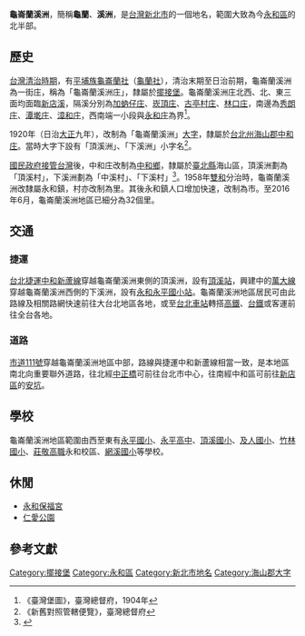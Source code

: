 {{noteTA
|1 = 庄
}}
'''龜崙蘭溪洲'''，簡稱'''龜蘭'''、'''溪洲'''，是[[台灣|台灣]][[新北市|新北市]]的一個地名，範圍大致為今[[永和區|永和區]]的北半部。

==歷史==
[[台灣清治時期|台灣清治時期]]，有[[平埔族|平埔族]][[龜崙蘭社|龜崙蘭社]]（[[龜蘭社|龜蘭社]]），清治末期至日治前期，龜崙蘭溪洲為一街庄，稱為「龜崙蘭溪洲庄」，隸屬於[[擺接堡|擺接堡]]。龜崙蘭溪洲庄北西、北、東三面均面臨[[新店溪|新店溪]]，隔溪分別為[[加蚋仔庄|加蚋仔庄]]、[[崁頂_(臺北市)|崁頂庄]]、[[古亭村庄|古亭村庄]]、[[林口_(臺北市)|林口庄]]，南邊為[[秀朗庄|秀朗庄]]、[[潭墘_(新北市)|潭墘庄]]、[[漳和庄|漳和庄]]，西南端一小段與[[永和庄|永和庄]]為界<ref>《臺灣堡圖》，臺灣總督府，1904年</ref>。

1920年（日治[[大正|大正]]九年），改制為「龜崙蘭溪洲」[[大字|大字]]，隸屬於[[台北州|台北州]][[海山郡|海山郡]][[中和庄|中和庄]]。當時大字下設有「頂溪洲」、「下溪洲」小字名<ref>《新舊對照管轄便覽》，臺灣總督府</ref>。

[[國民政府接管台灣|國民政府接管台灣]]後，中和庄改制為[[中和區|中和鄉]]，隸屬於[[臺北縣|臺北縣]]海山區，頂溪洲劃為「頂溪村」，下溪洲劃為「中溪村」、「下溪村」<ref>{{cite book |author1=黃秀政 |title=續修臺北縣志.卷四,政事志.第一篇,行政 |date=2005 |publisher=臺北縣政府 |isbn=986-00-2756-0 |pages=40 |language=zh-TW}}</ref>。1958年[[雙和|雙和]]分治時，龜崙蘭溪洲改隸屬永和鎮，村亦改制為里。其後永和鎮人口增加快速，改制為市。至2016年6月，龜崙蘭溪洲地區已細分為32個里。

==交通==
===捷運===
[[台北捷運|台北捷運]][[中和新蘆線|中和新蘆線]]穿越龜崙蘭溪洲東側的頂溪洲，設有[[頂溪站|頂溪站]]，興建中的[[萬大線|萬大線]]穿越龜崙蘭溪洲西側的下溪洲，設有[[永和永平國小站|永和永平國小站]]。龜崙蘭溪洲地區居民可由此路線及相關路網快速前往大台北地區各地，或至[[台北車站|台北車站]]轉搭[[台灣高鐵|高鐵]]、[[台鐵|台鐵]]或客運前往全台各地。

===道路===
[[市道111號|市道111號]]穿越龜崙蘭溪洲地區中部，路線與捷運中和新蘆線相當一致，是本地區南北向重要聯外道路，往北經[[中正橋|中正橋]]可前往台北市中心，往南經中和區可前往[[新店區|新店區]]的[[安坑|安坑]]。

==學校==
龜崙蘭溪洲地區範圍由西至東有[[永平國小|永平國小]]、[[永平高中|永平高中]]、[[頂溪國小|頂溪國小]]、[[及人國小|及人國小]]、[[竹林國小|竹林國小]]、[[莊敬高職|莊敬高職]]永和校區、[[網溪國小|網溪國小]]等學校。

==休閒==
* [[永和保福宮|永和保福宮]]
* [[仁愛公園_(新北市)|仁愛公園]]

==參考文獻==
{{reflist}}

{{海山郡}}

[[Category:擺接堡|Category:擺接堡]]
[[Category:永和區|Category:永和區]]
[[Category:新北市地名|Category:新北市地名]]
[[Category:海山郡大字|Category:海山郡大字]]